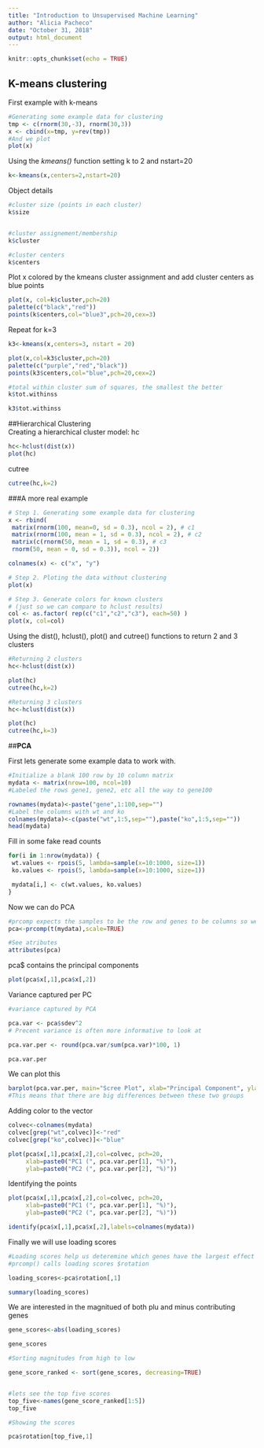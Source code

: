 ```yaml
---
title: "Introduction to Unsupervised Machine Learning"
author: "Alicia Pacheco"
date: "October 31, 2018"
output: html_document
---
```


```r
knitr::opts_chunk$set(echo = TRUE)
```

## K-means clustering 
First example with k-means 
```r
#Generating some example data for clustering 
tmp <- c(rnorm(30,-3), rnorm(30,3))
x <- cbind(x=tmp, y=rev(tmp))  
#And we plot
plot(x)


```
  
Using the *kmeans()* function setting k to 2 and nstart=20


```r
k<-kmeans(x,centers=2,nstart=20)

```
Object details


  
```r

#cluster size (points in each cluster)
k$size



```

```r
#cluster assignement/membership
k$cluster


```

```r
#cluster centers
k$centers
```
Plot x colored by the kmeans cluster assignment and
add cluster centers as blue points

```r
plot(x, col=k$cluster,pch=20)
palette(c("black","red"))
points(k$centers,col="blue3",pch=20,cex=3)

```

Repeat for k=3
 
```r
k3<-kmeans(x,centers=3, nstart = 20)

plot(x,col=k3$cluster,pch=20)
palette(c("purple","red","black"))
points(k3$centers,col="blue",pch=20,cex=2)


```
 
```r
#total within cluster sum of squares, the smallest the better 
k$tot.withinss

k3$tot.withinss
```
 
##Hierarchical Clustering  
Creating a hierarchical cluster model: hc
```r
hc<-hclust(dist(x))
plot(hc)
```

cutree

```r
  
cutree(hc,k=2)

```
###A more real example

```r
# Step 1. Generating some example data for clustering
x <- rbind(
 matrix(rnorm(100, mean=0, sd = 0.3), ncol = 2), # c1
 matrix(rnorm(100, mean = 1, sd = 0.3), ncol = 2), # c2
 matrix(c(rnorm(50, mean = 1, sd = 0.3), # c3
 rnorm(50, mean = 0, sd = 0.3)), ncol = 2))

colnames(x) <- c("x", "y")
```

```r
# Step 2. Ploting the data without clustering
plot(x)

```
```r

# Step 3. Generate colors for known clusters
# (just so we can compare to hclust results)
col <- as.factor( rep(c("c1","c2","c3"), each=50) )
plot(x, col=col)
```

Using the dist(), hclust(), plot() and cutree()
functions to return 2 and 3 clusters 

```r
#Returning 2 clusters
hc<-hclust(dist(x))

plot(hc)
cutree(hc,k=2)  


```

```r
#Returning 3 clusters
hc<-hclust(dist(x))

plot(hc)
cutree(hc,k=3)
```

##**PCA**

First lets generate some example data to work with. 

```r
#Initialize a blank 100 row by 10 column matrix
mydata <- matrix(nrow=100, ncol=10) 
#Labeled the rows gene1, gene2, etc all the way to gene100  

rownames(mydata)<-paste("gene",1:100,sep="")
#Label the columns with wt and ko  
colnames(mydata)<-c(paste("wt",1:5,sep=""),paste("ko",1:5,sep=""))
head(mydata)

```

Fill in some fake read counts
```r
for(i in 1:nrow(mydata)) {
 wt.values <- rpois(5, lambda=sample(x=10:1000, size=1))
 ko.values <- rpois(5, lambda=sample(x=10:1000, size=1))

 mydata[i,] <- c(wt.values, ko.values)
} 


```

Now we can do PCA  
```r
#prcomp expects the samples to be the row and genes to be columns so we need to transose the matrix with the t()  
pca<-prcomp(t(mydata),scale=TRUE)

#See atributes  
attributes(pca)

```

pca$ contains the principal components
```r

plot(pca$x[,1],pca$x[,2])
```

Variance captured per PC

```r
#variance captured by PCA

pca.var <- pca$sdev^2
# Precent variance is often more informative to look at

pca.var.per <- round(pca.var/sum(pca.var)*100, 1) 

pca.var.per

```

We can plot this 
```r
barplot(pca.var.per, main="Scree Plot", xlab="Principal Component", ylab="Percent Variation")
#This means that there are big differences between these two groups

```


Adding color to the vector 

```r
colvec<-colnames(mydata)
colvec[grep("wt",colvec)]<-"red"
colvec[grep("ko",colvec)]<-"blue"

plot(pca$x[,1],pca$x[,2],col=colvec, pch=20,
     xlab=paste0("PC1 (", pca.var.per[1], "%)"),
     ylab=paste0("PC2 (", pca.var.per[2], "%)"))

```

Identifying the points

```r
plot(pca$x[,1],pca$x[,2],col=colvec, pch=20,
     xlab=paste0("PC1 (", pca.var.per[1], "%)"),
     ylab=paste0("PC2 (", pca.var.per[2], "%)"))

identify(pca$x[,1],pca$x[,2],labels=colnames(mydata))

```

Finally we will use loading scores

```r
#Loading scores help us deteremine which genes have the largest effect on where samples are pltted in the PCA plot
#prcomp() calls loading scores $rotation

loading_scores<-pca$rotation[,1]

summary(loading_scores)

```
We are interested in the magnitued of both plu and minus contributing genes

```r
gene_scores<-abs(loading_scores)

gene_scores

```

```r
#Sorting magnitudes from high to low  

gene_score_ranked <- sort(gene_scores, decreasing=TRUE)  



```
```r
#lets see the top five scores  
top_five<-names(gene_score_ranked[1:5])  
top_five


```

```r
#Showing the scores

pca$rotation[top_five,1]  

```


